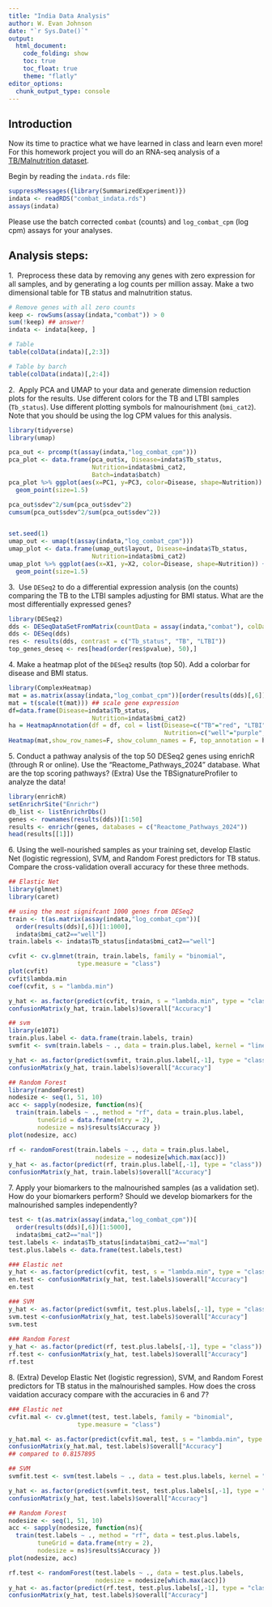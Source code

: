 ```yaml
---
title: "India Data Analysis"
author: W. Evan Johnson
date: "`r Sys.Date()`"
output:
  html_document:
    code_folding: show
    toc: true
    toc_float: true
    theme: "flatly"
editor_options: 
  chunk_output_type: console
---
```


## Introduction
Now its time to practice what we have learned in class and learn even more! For this homework project you will do an RNA-seq analysis of a [TB/Malnutrition dataset](https://www.frontiersin.org/journals/immunology/articles/10.3389/fimmu.2022.1011166/full). 

<!-- 
## Batch correction
```r
library(SummarizedExperiment)
library(sva)
library(TBSignatureProfiler)

indata <- readRDS("~/Desktop/indata.rds")

batch <- indata$batch
covs <- model.matrix(~colData(indata)$Tb_status + colData(indata)$bmi_cat2)

combat_counts <- ComBat_seq(as.matrix(assay(indata, "counts")), 
      batch = batch, covar_mod = covs)
assay(indata, "combat") <- combat_counts

## Make log counts, counts per million (cpm), logcpm
indata <- mkAssay(indata, input_name = "combat",log = TRUE, 
                     counts_to_CPM = TRUE)
assays(indata)
saveRDS(indata, "~/Desktop/combat_indata.rds")
```
-->

Begin by reading the `indata.rds` file: 

```r
suppressMessages({library(SummarizedExperiment)})
indata <- readRDS("combat_indata.rds")
assays(indata)
```

Please use the batch corrected `combat` (counts) and `log_combat_cpm` (log cpm) assays for your analyses. 

## Analysis steps: 


1.\  Preprocess these data by removing any genes with zero expression for all samples, and by generating a log counts per million assay. Make a two dimensional table for TB status and malnutrition status. 

```r
# Remove genes with all zero counts
keep <- rowSums(assay(indata,"combat")) > 0
sum(!keep) ## answer!
indata <- indata[keep, ]

# Table 
table(colData(indata)[,2:3])

# Table by barch
table(colData(indata)[,2:4])
```
  
2.\  Apply PCA and UMAP to your data and generate dimension reduction plots for the results. Use different colors for the TB and LTBI samples (`Tb_status`). Use different plotting symbols for malnourishment (`bmi_cat2`). Note that you should be using the log CPM values for this analysis. 

```r
library(tidyverse)
library(umap)

pca_out <- prcomp(t(assay(indata,"log_combat_cpm")))
pca_plot <- data.frame(pca_out$x, Disease=indata$Tb_status, 
                       Nutrition=indata$bmi_cat2,
                       Batch=indata$batch)
pca_plot %>% ggplot(aes(x=PC1, y=PC3, color=Disease, shape=Nutrition)) +
  geom_point(size=1.5)

pca_out$sdev^2/sum(pca_out$sdev^2)
cumsum(pca_out$sdev^2/sum(pca_out$sdev^2))


set.seed(1)
umap_out <- umap(t(assay(indata,"log_combat_cpm")))
umap_plot <- data.frame(umap_out$layout, Disease=indata$Tb_status, 
                       Nutrition=indata$bmi_cat2)
umap_plot %>% ggplot(aes(x=X1, y=X2, color=Disease, shape=Nutrition)) +
  geom_point(size=1.5)
```

3.\  Use `DESeq2` to do a differential expression analysis (on the counts) comparing the TB to the LTBI samples adjusting for BMI status. What are the most differentially expressed genes? 
  

```r
library(DESeq2)
dds <- DESeqDataSetFromMatrix(countData = assay(indata,"combat"), colData = colData(indata), design = ~ Tb_status + bmi_cat2)
dds <- DESeq(dds)
res <- results(dds, contrast = c("Tb_status", "TB", "LTBI"))
top_genes_deseq <- res[head(order(res$pvalue), 50),]
```

4.\ Make a heatmap plot of the `DESeq2` results (top 50). Add a colorbar for disease and BMI status. 
 
```r
library(ComplexHeatmap)
mat = as.matrix(assay(indata,"log_combat_cpm"))[order(results(dds)[,6])[1:50],] 
mat = t(scale(t(mat))) ## scale gene expression
df=data.frame(Disease=indata$Tb_status, 
                       Nutrition=indata$bmi_cat2) 
ha = HeatmapAnnotation(df = df, col = list(Disease=c("TB"="red", "LTBI"="blue"),
                                           Nutrition=c("well"="purple", "mal"="yellow")))
Heatmap(mat,show_row_names=F, show_column_names = F, top_annotation = ha)
```
  
5.\ Conduct a pathway analysis of the top 50 DESeq2 genes using enrichR (through R or online). Use the "Reactome\_Pathways\_2024" database. What are the top scoring pathways? (Extra) Use the TBSignatureProfiler to analyze the data! 
 

```r
library(enrichR)
setEnrichrSite("Enrichr")
db_list <- listEnrichrDbs()
genes <- rownames(results(dds))[1:50]
results <- enrichr(genes, databases = c("Reactome_Pathways_2024"))
head(results[[1]])
```
  

6.\ Using the well-nourished samples as your training set, develop Elastic Net (logistic regression), SVM, and Random Forest predictors for TB status. Compare the cross-validation overall accuracy for these three methods. 

```r
## Elastic Net
library(glmnet)
library(caret)

## using the most signifcant 1000 genes from DESeq2
train <- t(as.matrix(assay(indata,"log_combat_cpm"))[
  order(results(dds)[,6])[1:1000],
  indata$bmi_cat2=="well"])
train.labels <- indata$Tb_status[indata$bmi_cat2=="well"]

cvfit <- cv.glmnet(train, train.labels, family = "binomial", 
                   type.measure = "class")
plot(cvfit)
cvfit$lambda.min
coef(cvfit, s = "lambda.min")

y_hat <- as.factor(predict(cvfit, train, s = "lambda.min", type = "class"))
confusionMatrix(y_hat, train.labels)$overall["Accuracy"]

## svm
library(e1071)
train.plus.label <- data.frame(train.labels, train)
svmfit <- svm(train.labels ~ ., data = train.plus.label, kernel = "linear", cost = 10, scale = FALSE)

y_hat <- as.factor(predict(svmfit, train.plus.label[,-1], type = "class"))
confusionMatrix(y_hat, train.labels)$overall["Accuracy"]

## Random Forest
library(randomForest)
nodesize <- seq(1, 51, 10)
acc <- sapply(nodesize, function(ns){
  train(train.labels ~ ., method = "rf", data = train.plus.label, 
        tuneGrid = data.frame(mtry = 2), 
        nodesize = ns)$results$Accuracy })
plot(nodesize, acc)

rf <- randomForest(train.labels ~ ., data = train.plus.label,
                        nodesize = nodesize[which.max(acc)])
y_hat <- as.factor(predict(rf, train.plus.label[,-1], type = "class"))
confusionMatrix(y_hat, train.labels)$overall["Accuracy"]

```


7.\ Apply your biomarkers to the malnourished samples (as a validation set). How do your biomarkers perform? Should we develop biomarkers for the malnourished samples independently? 

```r
test <- t(as.matrix(assay(indata,"log_combat_cpm"))[
  order(results(dds)[,6])[1:5000],
  indata$bmi_cat2=="mal"])
test.labels <- indata$Tb_status[indata$bmi_cat2=="mal"]
test.plus.labels <- data.frame(test.labels,test)

### Elastic net
y_hat <- as.factor(predict(cvfit, test, s = "lambda.min", type = "class"))
en.test <- confusionMatrix(y_hat, test.labels)$overall["Accuracy"]
en.test

### SVM
y_hat <- as.factor(predict(svmfit, test.plus.labels[,-1], type = "class"))
svm.test <-confusionMatrix(y_hat, test.labels)$overall["Accuracy"]
svm.test 
  
### Random Forest
y_hat <- as.factor(predict(rf, test.plus.labels[,-1], type = "class"))
rf.test <- confusionMatrix(y_hat, test.labels)$overall["Accuracy"]
rf.test
```

8.\ (Extra) Develop Elastic Net (logistic regression), SVM, and Random Forest predictors for TB status in the malnourished samples. How does the cross vaidation accuracy compare with the accuracies in 6 and 7? 

```r

### Elastic net
cvfit.mal <- cv.glmnet(test, test.labels, family = "binomial", 
                   type.measure = "class")

y_hat.mal <- as.factor(predict(cvfit.mal, test, s = "lambda.min", type = "class"))
confusionMatrix(y_hat.mal, test.labels)$overall["Accuracy"]
## compared to 0.8157895 

## SVM
svmfit.test <- svm(test.labels ~ ., data = test.plus.labels, kernel = "linear", cost = 10, scale = FALSE)

y_hat <- as.factor(predict(svmfit.test, test.plus.labels[,-1], type = "class"))
confusionMatrix(y_hat, test.labels)$overall["Accuracy"]

## Random Forest
nodesize <- seq(1, 51, 10)
acc <- sapply(nodesize, function(ns){
  train(test.labels ~ ., method = "rf", data = test.plus.labels, 
        tuneGrid = data.frame(mtry = 2), 
        nodesize = ns)$results$Accuracy })
plot(nodesize, acc)

rf.test <- randomForest(test.labels ~ ., data = test.plus.labels,
                        nodesize = nodesize[which.max(acc)])
y_hat <- as.factor(predict(rf.test, test.plus.labels[,-1], type = "class"))
confusionMatrix(y_hat, test.labels)$overall["Accuracy"]
```
